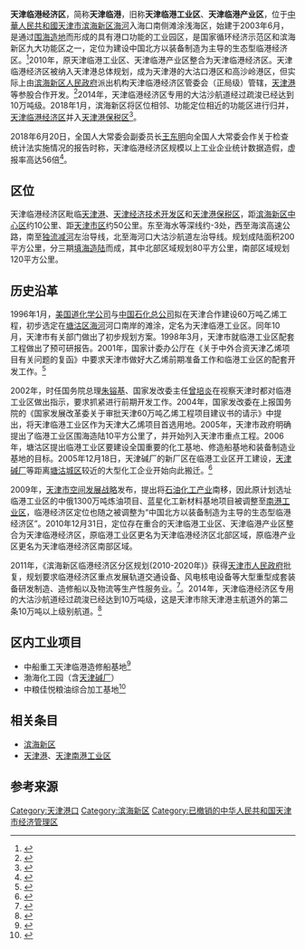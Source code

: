 {{Infobox Port
|name        = 天津南港
|image       = 
|imagesize   = 
|caption     = 
|country     = {{PRC}}
|location    = [[天津市|天津市]][[滨海新区|滨海新区]]
|coordinates = 

|opened    = 2011年8月
|type      = [[泰达|开发区]]、[[海港|海港]]综合体
|operated  = 天津临港经济区管委会
|owner     = 
|sizewater = 
|sizeland  = 
|berths    = 
|piers     = 
|blankdetailstitle1 = 承运范围
|blankdetails1      = 装备制造
|blankdetailstitle2 = 管委会主任
|blankdetails2      = 刘鑑
|blankdetailstitle3 = 
|blankdetails3      = 

|cargotonnage    = 
|containervolume = 
|website         = [http://www.thea.gov.cn/ 天津临港经济区网站]
}}
'''天津临港经济区'''，简称'''天津临港'''，旧称'''天津临港工业区'''、'''天津临港产业区'''，位于[[中華人民共和國|中華人民共和國]][[天津市|天津市]][[滨海新区|滨海新区]][[海河|海河]]入海口南侧滩涂浅海区，始建于2003年6月，是通过[[天津填海造陆工程|围海造地]]而形成的具有港口功能的工业园区，是国家循环经济示范区和滨海新区九大功能区之一，定位为建设中国北方以装备制造为主导的生态型临港经济区。<ref>{{cite web | url=http://www.chinadaily.com.cn/dfpd/2012-05/31/content_15438489.htm | title=中国北方生态型临港经济区三大支柱产业基本形成 | publisher=中国日报 | accessdate=2014-02-03 | archive-date=2020-04-07 | archive-url=https://web.archive.org/web/20200407091532/http://www.chinadaily.com.cn/dfpd/2012-05/31/content_15438489.htm | dead-url=no }}</ref>2010年，原天津临港工业区、天津临港产业区整合为天津临港经济区。天津临港经济区被纳入天津港总体规划，成为天津港的大沽口港区和高沙岭港区，但实际上由[[滨海新区|滨海新区人民政府]]派出机构天津临港经济区管委会（正局级）管辖，[[天津港|天津港]]等参股合作开发。<ref>{{cite web | url=http://economy.enorth.com.cn/system/2008/03/26/003036704.shtml | title=天津港等四家国企开发120平方公里临港产业区 | publisher=北方网 | accessdate=2014-02-06 | archive-date=2021-01-17 | archive-url=https://web.archive.org/web/20210117065419/http://economy.enorth.com.cn/system/2008/03/26/003036704.shtml | dead-url=no }}</ref>2014年，天津临港经济区专用的大沽沙航道经过疏浚已经达到10万吨级。2018年1月，滨海新区将区位相邻、功能定位相近的功能区进行归并，[[天津临港经济区|天津临港经济区]]并入[[天津港|天津港保税区]]<ref name="滨海新区功能区减至5个">{{cite news|author1=李文博|title=滨海新区功能区减至5个 原中心商务区并入天津经济开发区|work=城市快报|date=2018-01-09}}</ref>。

2018年6月20日，全国人大常委会副委员长[[王东明_(1956年)|王东明]]向全国人大常委会作关于检查统计法实施情况的报告时称，天津临港经济区规模以上工业企业统计数据造假，虚报率高达56倍<ref>{{cite news |author1=王姝 |title=统计造假 天津滨海新区临港经济区虚报率高达56倍 |url=http://www.bjnews.com.cn/news/2018/06/20/491846.html |accessdate=2018-06-20 |work=新京报 |date=2018-06-20 |archive-url=https://web.archive.org/web/20180620180839/http://www.bjnews.com.cn/news/2018/06/20/491846.html |archive-date=2018-06-20 |dead-url=yes }}</ref>。


== 区位 ==
天津临港经济区毗临[[天津港|天津港]]、[[天津经济技术开发区|天津经济技术开发区]]和[[天津港保税区|天津港保税区]]，距[[于家堡金融区|滨海新区中心区]]约10公里、距[[天津市区|天津市区]]约50公里。东至海水等深线约-3处，西至海滨高速公路，南至[[独流减河|独流减河]]左治导线，北至海河口大沽沙航道左治导线。规划成陆面积200平方公里，分三期[[天津填海造陆工程|填海造陆]]而成，其中北部区域规划80平方公里，南部区域规划120平方公里。

== 历史沿革 ==
1996年1月，[[道化学公司|美国道化学公司]]与[[中国石化总公司|中国石化总公司]]拟在天津合作建设60万吨乙烯工程，初步选定在[[塘沽区|塘沽区]][[海河|海河]]河口南岸的滩涂，定名为天津临港工业区。同年10月，天津市有关部门做出了初步规划方案。1998年3月，天津市就临港工业区配套工程做出了预可研报告。2001年，国家计委办公厅在《关于中外合资天津乙烯项目有关问题的复函》中要求天津市做好大乙烯前期准备工作和临港工业区的配套开发工作。<ref>{{cite web| url=http://binhai.bh.gov.cn/html/zx/ZLDEJ22122/2012-06-11/Detail_518665.htm| title=抢抓历史机遇 承担历史责任 --天津临港经济区的发展历程与展望| accessdate=2014-02-05| deadurl=yes| archiveurl=https://web.archive.org/web/20140302002914/http://binhai.bh.gov.cn/html/zx/ZLDEJ22122/2012-06-11/Detail_518665.htm| archivedate=2014-03-02}}</ref>

2002年，时任国务院总理[[朱镕基|朱镕基]]、国家发改委主任[[曾培炎|曾培炎]]在视察天津时都对临港工业区做出指示，要求抓紧进行前期开发工作。2004年，国家发改委在上报国务院的《国家发展改革委关于审批天津60万吨乙烯工程项目建议书的请示》中提出，将天津临港工业区作为天津大乙烯项目首选用地。2005年，天津市政府明确提出了临港工业区围海造陆10平方公里了，并开始列入天津市重点工程。2006年，塘沽区提出临港工业区要建设全国重要的化工基地、修造船基地和装备制造业基地的目标。2005年12月18日，天津碱厂的新厂区在临港工业区开工建设，[[天津碱厂|天津碱厂]]等距离[[塘沽城区|塘沽城区]]较近的大型化工企业开始向此搬迁。<ref>{{cite web| url=http://www.tianjinwe.com/tianjin/tjcj/200911/t20091111_146941.html| title=天津碱厂搬迁改造已部分完工| publisher=天津网| accessdate=2014-02-05| archive-date=2015-06-03| archive-url=https://web.archive.org/web/20150603090113/http://www.tianjinwe.com/tianjin/tjcj/200911/t20091111_146941.html| dead-url=yes}}</ref>

2009年，[[天津市空间发展战略|天津市空间发展战略]]发布，提出将[[石油化工|石油化工产业]]南移，因此原计划选址临港工业区的中俄1300万吨炼油项目、蓝星化工新材料基地项目被调整至[[南港工业区|南港工业区]]，临港经济区定位也随之被调整为“中国北方以装备制造为主导的生态型临港经济区”。2010年12月31日，定位存在重合的天津临港工业区、天津临港产业区整合为天津临港经济区，原临港工业区更名为天津临港经济区北部区域，原临港产业区更名为天津临港经济区南部区域。

2011年，《滨海新区临港经济区分区规划(2010-2020年)》获得[[天津市人民政府|天津市人民政府]]批复，规划要求临港经济区重点发展轨道交通设备、风电核电设备等大型重型成套装备研发制造、造修船以及物流等生产性服务业。<ref>{{cite web | url=http://www.gov.cn/gzdt/2011-12/13/content_2018663.htm | title=滨海新区临港经济区分区规划(2010-2020年)获批 | publisher=中央政府网 | accessdate=2014-02-05 | archive-date=2021-01-17 | archive-url=https://web.archive.org/web/20210117065445/http://www.gov.cn/gzdt/2011-12/13/content_2018663.htm | dead-url=no }}</ref>。2014年，天津临港经济区专用的大沽沙航道经过疏浚已经达到10万吨级，这是天津市除天津港主航道外的第二条10万吨以上级别航道。<ref>{{cite web | url=http://finance.chinanews.com/cj/2014/01-01/5686551.shtml | title=天津港10万吨级大沽沙航道试通航 | publisher=中新网 | accessdate=2014-02-06 | archive-date=2020-04-07 | archive-url=https://web.archive.org/web/20200407091604/http://finance.chinanews.com/cj/2014/01-01/5686551.shtml | dead-url=no }}</ref>

== 区内工业项目 ==
*中船重工天津临港造修船基地<ref>{{cite web | url=http://news.enorth.com.cn/system/2011/09/02/007254678.shtml | title=中船重工天津临港造修船基地 | publisher=北方网 | accessdate=2014-02-06 | archive-date=2021-01-17 | archive-url=https://web.archive.org/web/20210117065458/http://news.enorth.com.cn/system/2011/09/02/007254678.shtml | dead-url=no }}</ref>
*渤海化工园（含[[天津碱厂|天津碱厂]]）
*中粮佳悦粮油综合加工基地<ref>{{cite web | url=http://www.exceljoy.cn/About_Introduction.aspx | title=佳悦简介 | publisher=中粮佳悦 | accessdate=2014-02-06 | archive-url=https://web.archive.org/web/20121230212827/http://www.exceljoy.cn/About_Introduction.aspx | archive-date=2012-12-30 | dead-url=yes }}</ref>

== 相关条目 ==
*[[滨海新区|滨海新区]]
*[[天津港|天津港]]、[[天津南港工业区|天津南港工业区]]
== 参考来源 ==
{{reflist|2}}
{{中华人民共和国港口}}
{{滨海新区功能区}}
[[Category:天津港口|Category:天津港口]]
[[Category:滨海新区|Category:滨海新区]]
[[Category:已撤销的中华人民共和国天津市经济管理区|Category:已撤销的中华人民共和国天津市经济管理区]]